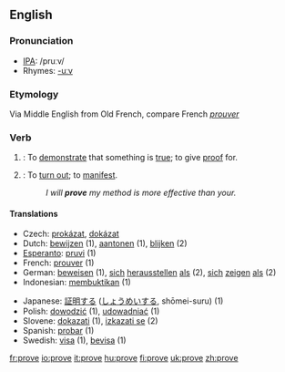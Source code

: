 ==English==

{{rank|working|breath|camp|990|prove|engaged|America|servant}}

===Pronunciation===
*[[w:IPA|IPA]]: /pruːv/
*Rhymes: [[Rhymes:English:-uːv|-uːv]]
===Etymology===
Via Middle English from Old French, compare French ''[[prouver]]''
===Verb===
{{irregverb|'''prove'''|'''[[proves]]'''|'''[[proved]]'''|'''[[proved]] '''or''' [[proven]]'''|'''[[proving]]'''}}
# {{transitive}}: To [[demonstrate]] that something is [[true]]; to give [[proof]] for.
# {{intransitive}}: To [[turn out]]; to [[manifest]].
#:''I will '''prove''' my method is more effective than your.''

==== Translations ====
{{top}}
*Czech: [[prokázat]], [[dokázat]]
*Dutch: [[bewijzen]] (1), [[aantonen]] (1), [[blijken]] (2)
*[[Esperanto]]: [[pruvi]] (1)
*French: [[prouver]] (1)
*German: [[beweisen]] (1), [[sich]] [[herausstellen]] [[als]] (2), [[sich]] [[zeigen]] [[als]] (2)
*Indonesian: [[bukti|membuktikan]] (1)
{{mid}}
*Japanese: [[証明]]する ([[しょうめい]]する, shōmei-suru)  (1)
*Polish: [[dowodzić]] (1), [[udowadniać]] (1)
*Slovene: [[dokazati]] (1), [[izkazati se]] (2)
*Spanish: [[probar]]  (1)
*Swedish: [[visa]] (1), [[bevisa]] (1)
{{bottom}}

[[fr:prove]]
[[io:prove]]
[[it:prove]]
[[hu:prove]]
[[fi:prove]]
[[uk:prove]]
[[zh:prove]]
